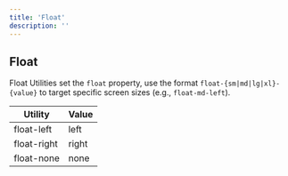 ```yaml
---
title: 'Float'
description: ''
---
```


## Float

Float Utilities set the `float` property, use the format `float-{sm|md|lg|xl}-{value}` to target specific screen sizes (e.g., `float-md-left`).

<div className="sheet-example">
  <div className="table-responsive">
    <table className="table table-autofit table-nowrap">
      <thead>
        <tr>
          <th>Utility</th>
          <th>Value</th>
        </tr>
      </thead>
      <tbody>
        <tr>
          <td>float-left</td>
          <td>left</td>
        </tr>
        <tr>
          <td>float-right</td>
          <td>right</td>
        </tr>
        <tr>
          <td>float-none</td>
          <td>none</td>
        </tr>
      </tbody>
    </table>
  </div>
</div>
